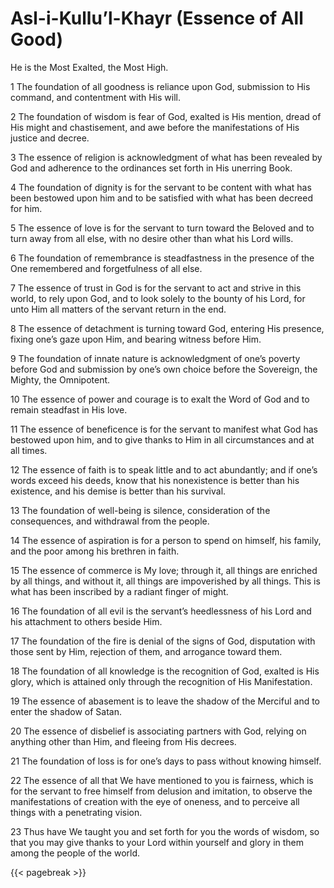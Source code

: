 # **Asl-i-Kullu'l-Khayr (Essence of All Good)** {#sec-asl-i-kullul-khayr .unnumbered}

He is the Most Exalted, the Most High.

1 The foundation of all goodness is reliance upon God, submission to His command, and contentment with His will.

2 The foundation of wisdom is fear of God, exalted is His mention, dread of His might and chastisement, and awe before the manifestations of His justice and decree.

3 The essence of religion is acknowledgment of what has been revealed by God and adherence to the ordinances set forth in His unerring Book.

4 The foundation of dignity is for the servant to be content with what has been bestowed upon him and to be satisfied with what has been decreed for him.

5 The essence of love is for the servant to turn toward the Beloved and to turn away from all else, with no desire other than what his Lord wills.

6 The foundation of remembrance is steadfastness in the presence of the One remembered and forgetfulness of all else.

7 The essence of trust in God is for the servant to act and strive in this world, to rely upon God, and to look solely to the bounty of his Lord, for unto Him all matters of the servant return in the end.

8 The essence of detachment is turning toward God, entering His presence, fixing one’s gaze upon Him, and bearing witness before Him.

9 The foundation of innate nature is acknowledgment of one’s poverty before God and submission by one’s own choice before the Sovereign, the Mighty, the Omnipotent.

10 The essence of power and courage is to exalt the Word of God and to remain steadfast in His love.

11 The essence of beneficence is for the servant to manifest what God has bestowed upon him, and to give thanks to Him in all circumstances and at all times.

12 The essence of faith is to speak little and to act abundantly; and if one’s words exceed his deeds, know that his nonexistence is better than his existence, and his demise is better than his survival.

13 The foundation of well-being is silence, consideration of the consequences, and withdrawal from the people.

14 The essence of aspiration is for a person to spend on himself, his family, and the poor among his brethren in faith.

15 The essence of commerce is My love; through it, all things are enriched by all things, and without it, all things are impoverished by all things. This is what has been inscribed by a radiant finger of might.

16 The foundation of all evil is the servant’s heedlessness of his Lord and his attachment to others beside Him.

17 The foundation of the fire is denial of the signs of God, disputation with those sent by Him, rejection of them, and arrogance toward them.

18 The foundation of all knowledge is the recognition of God, exalted is His glory, which is attained only through the recognition of His Manifestation.

19 The essence of abasement is to leave the shadow of the Merciful and to enter the shadow of Satan.

20 The essence of disbelief is associating partners with God, relying on anything other than Him, and fleeing from His decrees.

21 The foundation of loss is for one’s days to pass without knowing himself.

22 The essence of all that We have mentioned to you is fairness, which is for the servant to free himself from delusion and imitation, to observe the manifestations of creation with the eye of oneness, and to perceive all things with a penetrating vision.

23 Thus have We taught you and set forth for you the words of wisdom, so that you may give thanks to your Lord within yourself and glory in them among the people of the world.

{{< pagebreak >}}
